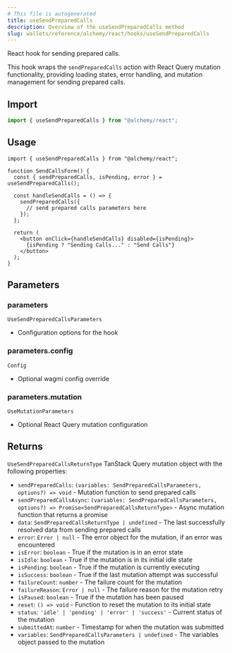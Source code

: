 ```yaml
---
# This file is autogenerated
title: useSendPreparedCalls
description: Overview of the useSendPreparedCalls method
slug: wallets/reference/alchemy/react/hooks/useSendPreparedCalls
---
```


React hook for sending prepared calls.

This hook wraps the `sendPreparedCalls` action with React Query mutation functionality,
providing loading states, error handling, and mutation management for sending prepared calls.

## Import

```ts
import { useSendPreparedCalls } from "@alchemy/react";
```

## Usage

```tsx twoslash
import { useSendPreparedCalls } from "@alchemy/react";

function SendCallsForm() {
  const { sendPreparedCalls, isPending, error } = useSendPreparedCalls();

  const handleSendCalls = () => {
    sendPreparedCalls({
      // send prepared calls parameters here
    });
  };

  return (
    <button onClick={handleSendCalls} disabled={isPending}>
      {isPending ? "Sending Calls..." : "Send Calls"}
    </button>
  );
}
```

## Parameters

### parameters

`UseSendPreparedCallsParameters`

- Configuration options for the hook

### parameters.config

`Config`

- Optional wagmi config override

### parameters.mutation

`UseMutationParameters`

- Optional React Query mutation configuration

## Returns

`UseSendPreparedCallsReturnType`
TanStack Query mutation object with the following properties:

- `sendPreparedCalls`: `(variables: SendPreparedCallsParameters, options?) => void` - Mutation function to send prepared calls
- `sendPreparedCallsAsync`: `(variables: SendPreparedCallsParameters, options?) => Promise<SendPreparedCallsReturnType>` - Async mutation function that returns a promise
- `data`: `SendPreparedCallsReturnType | undefined` - The last successfully resolved data from sending prepared calls
- `error`: `Error | null` - The error object for the mutation, if an error was encountered
- `isError`: `boolean` - True if the mutation is in an error state
- `isIdle`: `boolean` - True if the mutation is in its initial idle state
- `isPending`: `boolean` - True if the mutation is currently executing
- `isSuccess`: `boolean` - True if the last mutation attempt was successful
- `failureCount`: `number` - The failure count for the mutation
- `failureReason`: `Error | null` - The failure reason for the mutation retry
- `isPaused`: `boolean` - True if the mutation has been paused
- `reset`: `() => void` - Function to reset the mutation to its initial state
- `status`: `'idle' | 'pending' | 'error' | 'success'` - Current status of the mutation
- `submittedAt`: `number` - Timestamp for when the mutation was submitted
- `variables`: `SendPreparedCallsParameters | undefined` - The variables object passed to the mutation
